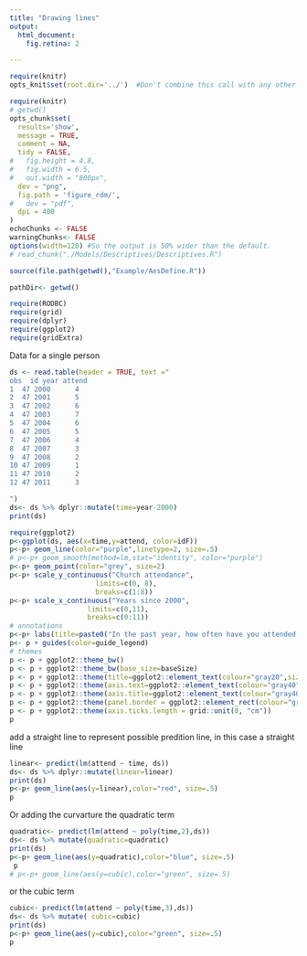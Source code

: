 ```yaml
---
title: "Drawing lines"
output:
  html_document:
    fig.retina: 2

---
```



<!--  Set the working directory to the repository's base directory; this assumes the report is nested inside of only one directory.-->
```r
require(knitr)
opts_knit$set(root.dir='../')  #Don't combine this call with any other chunk -especially one that uses file paths.

```

```r
require(knitr)
# getwd()
opts_chunk$set(
  results='show', 
  message = TRUE,
  comment = NA, 
  tidy = FALSE,
#   fig.height = 4.8, 
#   fig.width = 6.5, 
#   out.width = "800px",
  dev = "png",
  fig.path = 'figure_rdm/',     
#   dev = "pdf",
  dpi = 400
)
echoChunks <- FALSE
warningChunks<- FALSE
options(width=120) #So the output is 50% wider than the default.
# read_chunk("./Models/Descriptives/Descriptives.R") 
```

```r
source(file.path(getwd(),"Example/AesDefine.R"))

pathDir<- getwd()
```

```r
require(RODBC)
require(grid)
require(dplyr)
require(ggplot2)
require(gridExtra)
```


Data for a single person
```r
ds <- read.table(header = TRUE, text ="
obs  id year attend
1  47 2000      4
2  47 2001      5
3  47 2002      6
4  47 2003      7
5  47 2004      6
6  47 2005      5
7  47 2006      4
8  47 2007      3
9  47 2008      2
10 47 2009      1
11 47 2010      2
12 47 2011      3

")
ds<- ds %>% dplyr::mutate(time=year-2000)
print(ds)

```


```r
require(ggplot2)
p<-ggplot(ds, aes(x=time,y=attend, color=idF))
p<-p+ geom_line(color="purple",linetype=2, size=.5)
# p<-p+ geom_smooth(method=lm,stat="identity", color="purple")
p<-p+ geom_point(color="grey", size=2)
p<-p+ scale_y_continuous("Church attendance",
                     limits=c(0, 8),
                     breaks=c(1:8))
p<-p+ scale_x_continuous("Years since 2000",
                   limits=c(0,11),
                   breaks=c(0:11))
# annotations
p<-p+ labs(title=paste0("In the past year, how often have you attended a worship service?"))
p<- p + guides(color=guide_legend) 
# themes
p <- p + ggplot2::theme_bw()
p <- p + ggplot2::theme_bw(base_size=baseSize)
p <- p + ggplot2::theme(title=ggplot2::element_text(colour="gray20",size = 12)) 
p <- p + ggplot2::theme(axis.text=ggplot2::element_text(colour="gray40"))
p <- p + ggplot2::theme(axis.title=ggplot2::element_text(colour="gray40"))
p <- p + ggplot2::theme(panel.border = ggplot2::element_rect(colour="gray80"))
p <- p + ggplot2::theme(axis.ticks.length = grid::unit(0, "cm"))
p
```


add a straight line to represent possible predition line, in this case a straight line
```r
linear<- predict(lm(attend ~ time, ds))
ds<- ds %>% dplyr::mutate(linear=linear)
print(ds)
p<-p+ geom_line(aes(y=linear),color="red", size=.5)
p
```
Or adding the curvarture the  quadratic term
```r
quadratic<- predict(lm(attend ~ poly(time,2),ds))
ds<- ds %>% mutate(quadratic=quadratic)
print(ds)
p<-p+ geom_line(aes(y=quadratic),color="blue", size=.5)
 p
# p<-p+ geom_line(aes(y=cubic),color="green", size=.5)
```
or the cubic term
```r
cubic<- predict(lm(attend ~ poly(time,3),ds))
ds<- ds %>% mutate( cubic=cubic)
print(ds)
p<-p+ geom_line(aes(y=cubic),color="green", size=.5)
p
```



